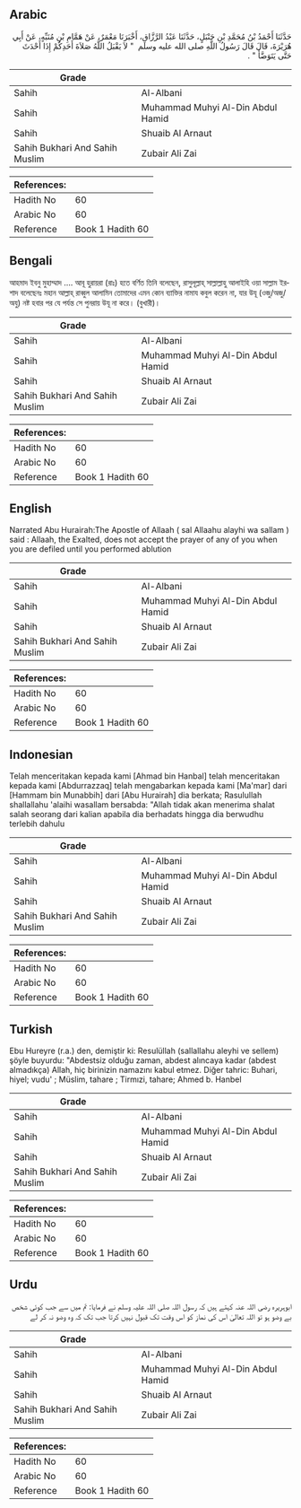 ## Arabic


<div dir="rtl" lang="ar" style={{fontSize:'larger',backgroundColor:'#f8f9fa',padding:20}}>
حَدَّثَنَا أَحْمَدُ بْنُ مُحَمَّدِ بْنِ حَنْبَلٍ، حَدَّثَنَا عَبْدُ الرَّزَّاقِ، أَخْبَرَنَا مَعْمَرٌ، عَنْ هَمَّامِ بْنِ مُنَبِّهٍ، عَنْ أَبِي هُرَيْرَةَ، قَالَ قَالَ رَسُولُ اللَّهِ صلى الله عليه وسلم ‏ "‏ لاَ يَقْبَلُ اللَّهُ صَلاَةَ أَحَدِكُمْ إِذَا أَحْدَثَ حَتَّى يَتَوَضَّأَ ‏"‏ ‏.‏
</div>
<div style={{backgroundColor:'#f8f9fa',padding:20, marginBottom: 10}}><table> <thead> <tr> <th>Grade</th> <th></th> </tr> </thead> <tbody> <tr><td>Sahih</td><td>Al-Albani</td></tr><tr><td>Sahih</td><td>Muhammad Muhyi Al-Din Abdul Hamid</td></tr><tr><td>Sahih</td><td>Shuaib Al Arnaut</td></tr><tr><td>Sahih Bukhari And Sahih Muslim</td><td>Zubair Ali Zai</td></tr></tbody></table><table> <thead> <tr> <th>References:</th> <th></th> </tr> </thead> <tbody><tr><td>Hadith No</td><td>60</td></tr><tr><td>Arabic No</td><td>60</td></tr><tr><td>Reference</td><td>Book 1 Hadith 60</td></tr></tbody></table></div>

## Bengali


<div dir="ltr" lang="bn" style={{fontSize:'larger',backgroundColor:'#f8f9fa',padding:20}}>
আহমাদ ইবনু মুহাম্মাদ .... আবূ হুরায়রা (রাঃ) হতে বর্ণিত তিনি বলেছেন, রাসুলূল্লাহ্ সাল্লাল্লাহু আলাইহি ওয়া সাল্লাম ইরশাদ বলেছেনঃ মহান আল্লাহ্ রাব্বুল আলামিন তোমাদের এমন কোন ব্যাক্তির নামায কবুল করেন না, যার উযূ (ওজু/অজু/অযু) নষ্ট হবার পর যে পর্যন্ত সে পুনরায় উযূ না করে। (বুখারী)।
</div>
<div style={{backgroundColor:'#f8f9fa',padding:20, marginBottom: 10}}><table> <thead> <tr> <th>Grade</th> <th></th> </tr> </thead> <tbody> <tr><td>Sahih</td><td>Al-Albani</td></tr><tr><td>Sahih</td><td>Muhammad Muhyi Al-Din Abdul Hamid</td></tr><tr><td>Sahih</td><td>Shuaib Al Arnaut</td></tr><tr><td>Sahih Bukhari And Sahih Muslim</td><td>Zubair Ali Zai</td></tr></tbody></table><table> <thead> <tr> <th>References:</th> <th></th> </tr> </thead> <tbody><tr><td>Hadith No</td><td>60</td></tr><tr><td>Arabic No</td><td>60</td></tr><tr><td>Reference</td><td>Book 1 Hadith 60</td></tr></tbody></table></div>

## English


<div dir="ltr" lang="en" style={{fontSize:'larger',backgroundColor:'#f8f9fa',padding:20}}>
Narrated Abu Hurairah:The Apostle of Allaah ( sal Allaahu alayhi wa sallam ) said : Allaah, the Exalted, does not accept the prayer of any of you when you are defiled until you performed ablution
</div>
<div style={{backgroundColor:'#f8f9fa',padding:20, marginBottom: 10}}><table> <thead> <tr> <th>Grade</th> <th></th> </tr> </thead> <tbody> <tr><td>Sahih</td><td>Al-Albani</td></tr><tr><td>Sahih</td><td>Muhammad Muhyi Al-Din Abdul Hamid</td></tr><tr><td>Sahih</td><td>Shuaib Al Arnaut</td></tr><tr><td>Sahih Bukhari And Sahih Muslim</td><td>Zubair Ali Zai</td></tr></tbody></table><table> <thead> <tr> <th>References:</th> <th></th> </tr> </thead> <tbody><tr><td>Hadith No</td><td>60</td></tr><tr><td>Arabic No</td><td>60</td></tr><tr><td>Reference</td><td>Book 1 Hadith 60</td></tr></tbody></table></div>

## Indonesian


<div dir="ltr" lang="id" style={{fontSize:'larger',backgroundColor:'#f8f9fa',padding:20}}>
Telah menceritakan kepada kami [Ahmad bin Hanbal] telah menceritakan kepada kami [Abdurrazzaq] telah mengabarkan kepada kami [Ma'mar] dari [Hammam bin Munabbih] dari [Abu Hurairah] dia berkata; Rasulullah shallallahu 'alaihi wasallam bersabda: "Allah tidak akan menerima shalat salah seorang dari kalian apabila dia berhadats hingga dia berwudhu terlebih dahulu
</div>
<div style={{backgroundColor:'#f8f9fa',padding:20, marginBottom: 10}}><table> <thead> <tr> <th>Grade</th> <th></th> </tr> </thead> <tbody> <tr><td>Sahih</td><td>Al-Albani</td></tr><tr><td>Sahih</td><td>Muhammad Muhyi Al-Din Abdul Hamid</td></tr><tr><td>Sahih</td><td>Shuaib Al Arnaut</td></tr><tr><td>Sahih Bukhari And Sahih Muslim</td><td>Zubair Ali Zai</td></tr></tbody></table><table> <thead> <tr> <th>References:</th> <th></th> </tr> </thead> <tbody><tr><td>Hadith No</td><td>60</td></tr><tr><td>Arabic No</td><td>60</td></tr><tr><td>Reference</td><td>Book 1 Hadith 60</td></tr></tbody></table></div>

## Turkish


<div dir="ltr" lang="tr" style={{fontSize:'larger',backgroundColor:'#f8f9fa',padding:20}}>
Ebu Hureyre (r.a.) den, demiştir ki: Resulüllah (sallallahu aleyhi ve sellem) şöyle buyurdu: "Abdestsiz olduğu zaman, abdest alıncaya kadar (abdest almadıkça) Allah, hiç birinizin namazını kabul etmez. Diğer tahric: Buhari, hiyel; vudu' ; Müslim, tahare ; Tirmızi, tahare; Ahmed b. Hanbel
</div>
<div style={{backgroundColor:'#f8f9fa',padding:20, marginBottom: 10}}><table> <thead> <tr> <th>Grade</th> <th></th> </tr> </thead> <tbody> <tr><td>Sahih</td><td>Al-Albani</td></tr><tr><td>Sahih</td><td>Muhammad Muhyi Al-Din Abdul Hamid</td></tr><tr><td>Sahih</td><td>Shuaib Al Arnaut</td></tr><tr><td>Sahih Bukhari And Sahih Muslim</td><td>Zubair Ali Zai</td></tr></tbody></table><table> <thead> <tr> <th>References:</th> <th></th> </tr> </thead> <tbody><tr><td>Hadith No</td><td>60</td></tr><tr><td>Arabic No</td><td>60</td></tr><tr><td>Reference</td><td>Book 1 Hadith 60</td></tr></tbody></table></div>

## Urdu


<div dir="rtl" lang="ur" style={{fontSize:'larger',backgroundColor:'#f8f9fa',padding:20}}>
ابوہریرہ رضی اللہ عنہ کہتے ہیں کہ رسول اللہ صلی اللہ علیہ وسلم نے فرمایا: تم میں سے جب کوئی شخص بے وضو ہو تو اللہ تعالیٰ اس کی نماز کو اس وقت تک قبول نہیں کرتا جب تک کہ وہ وضو نہ کر لے
</div>
<div style={{backgroundColor:'#f8f9fa',padding:20, marginBottom: 10}}><table> <thead> <tr> <th>Grade</th> <th></th> </tr> </thead> <tbody> <tr><td>Sahih</td><td>Al-Albani</td></tr><tr><td>Sahih</td><td>Muhammad Muhyi Al-Din Abdul Hamid</td></tr><tr><td>Sahih</td><td>Shuaib Al Arnaut</td></tr><tr><td>Sahih Bukhari And Sahih Muslim</td><td>Zubair Ali Zai</td></tr></tbody></table><table> <thead> <tr> <th>References:</th> <th></th> </tr> </thead> <tbody><tr><td>Hadith No</td><td>60</td></tr><tr><td>Arabic No</td><td>60</td></tr><tr><td>Reference</td><td>Book 1 Hadith 60</td></tr></tbody></table></div>